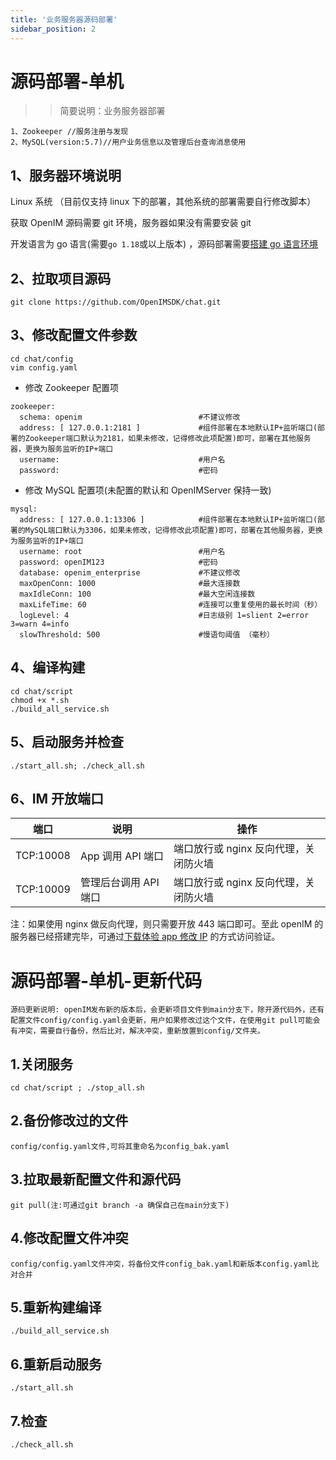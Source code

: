 ```yaml
---
title: '业务服务器源码部署'
sidebar_position: 2
---
```


# 源码部署-单机

> > 简要说明：业务服务器部署

```
1、Zookeeper //服务注册与发现
2、MySQL(version:5.7)//用户业务信息以及管理后台查询消息使用
```

## 1、服务器环境说明

Linux 系统 （目前仅支持 linux 下的部署，其他系统的部署需要自行修改脚本）

获取 OpenIM 源码需要 git 环境，服务器如果没有需要安装 git

开发语言为 go 语言(需要`go 1.18`或以上版本)
，源码部署需要[搭建 go 语言环境](https://doc.rentsoft.cn/#/qa/docker?id=_1golang%e7%8e%af%e5%a2%83%e5%ae%89%e8%a3%85)

## 2、拉取项目源码

```
git clone https://github.com/OpenIMSDK/chat.git
```

## 3、修改配置文件参数

```
cd chat/config
vim config.yaml
```

- 修改 Zookeeper 配置项

```
zookeeper:
  schema: openim                          #不建议修改
  address: [ 127.0.0.1:2181 ]             #组件部署在本地默认IP+监听端口(部署的Zookeeper端口默认为2181，如果未修改，记得修改此项配置)即可，部署在其他服务器，更换为服务监听的IP+端口
  username:                               #用户名
  password:                               #密码
```

- 修改 MySQL 配置项(未配置的默认和 OpenIMServer 保持一致)

```
mysql:
  address: [ 127.0.0.1:13306 ]            #组件部署在本地默认IP+监听端口(部署的MySQL端口默认为3306，如果未修改，记得修改此项配置)即可，部署在其他服务器，更换为服务监听的IP+端口
  username: root                          #用户名
  password: openIM123                     #密码
  database: openim_enterprise             #不建议修改
  maxOpenConn: 1000                       #最大连接数
  maxIdleConn: 100                        #最大空闲连接数
  maxLifeTime: 60                         #连接可以重复使用的最长时间（秒）
  logLevel: 4                             #日志级别 1=slient 2=error 3=warn 4=info
  slowThreshold: 500                      #慢语句阈值 （毫秒）
```

## 4、编译构建

```
cd chat/script
chmod +x *.sh
./build_all_service.sh
```

## 5、启动服务并检查

```
./start_all.sh; ./check_all.sh
```

## 6、IM 开放端口

| 端口      | 说明                  | 操作                                  |
| --------- | --------------------- | ------------------------------------- |
| TCP:10008 | App 调用 API 端口     | 端口放行或 nginx 反向代理，关闭防火墙 |
| TCP:10009 | 管理后台调用 API 端口 | 端口放行或 nginx 反向代理，关闭防火墙 |

注：如果使用 nginx 做反向代理，则只需要开放 443 端口即可。至此 openIM 的服务器已经搭建完毕，可通过[下载体验 app 修改 IP](https://doc.rentsoft.cn/#/v2/validation/app)
的方式访问验证。

# 源码部署-单机-更新代码

```
源码更新说明: openIM发布新的版本后，会更新项目文件到main分支下，除开源代码外，还有配置文件config/config.yaml会更新，用户如果修改过这个文件，在使用git pull可能会有冲突，需要自行备份，然后比对，解决冲突，重新放置到config/文件夹。
```

## 1.关闭服务

```
cd chat/script ; ./stop_all.sh
```

## 2.备份修改过的文件

```
config/config.yaml文件,可将其重命名为config_bak.yaml
```

## 3.拉取最新配置文件和源代码

```
git pull(注:可通过git branch -a 确保自己在main分支下)
```

## 4.修改配置文件冲突

```
config/config.yaml文件冲突，将备份文件config_bak.yaml和新版本config.yaml比对合并
```

## 5.重新构建编译

```
./build_all_service.sh
```

## 6.重新启动服务

```
./start_all.sh
```

## 7.检查

```
./check_all.sh
```
